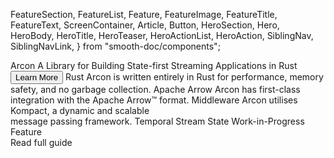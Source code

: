   FeatureSection,
  FeatureList,
  Feature,
  FeatureImage,
  FeatureTitle,
  FeatureText,
  ScreenContainer,
  Article,
  Button,
  HeroSection,
  Hero,
  HeroBody,
  HeroTitle,
  HeroTeaser,
  HeroActionList,
  HeroAction,
  SiblingNav,
  SiblingNavLink,
} from "smooth-doc/components";


<HeroSection>
  <Hero backgroundImageURL={heroBackgroundImageURL}>
    <HeroBody>
      <HeroTitle>Arcon</HeroTitle>
      <HeroTeaser>A Library for Building State-first Streaming Applications in Rust</HeroTeaser>
      <HeroActionList>
        <HeroAction>
        <Button as={Link} to="/learn/about/">
        Learn More
        </Button>
        </HeroAction>
      </HeroActionList>
    </HeroBody>
  </Hero>
</HeroSection>


<FeatureSection>
<FeatureList>
<Feature>
<FeatureImage src={rustLogoUrl} />
<FeatureTitle>Rust</FeatureTitle>
<FeatureText>
Arcon is written entirely in Rust 
for performance, 
memory safety, 
and no garbage collection.
</FeatureText>
</Feature>
<Feature>
<FeatureImage src={arrowLogoUrl} />
<FeatureTitle>Apache Arrow</FeatureTitle>
<FeatureText>
Arcon has first-class integration
with the Apache Arrow™ format.
</FeatureText>
</Feature>
<Feature>
<FeatureImage src={middlewareLogoUrl} />
<FeatureTitle>Middleware</FeatureTitle>
<FeatureText>Arcon utilises<br />
Kompact, a dynamic and scalable<br />
message passing framework.
</FeatureText>
</Feature>
<Feature>
<FeatureImage src={stateLogoUrl} />
<FeatureTitle>Temporal Stream State</FeatureTitle>
<FeatureText>
Work-in-Progress Feature
</FeatureText>
</Feature>
</FeatureList>
</FeatureSection>
<ScreenContainer as="section" py={5}>
  <Article>
    <CreatingApplication/>
    <SiblingNav>
      <SiblingNavLink type="next" to="/learn/getting-started/">
        Read full guide
      </SiblingNavLink>
    </SiblingNav>
  </Article>
</ScreenContainer>